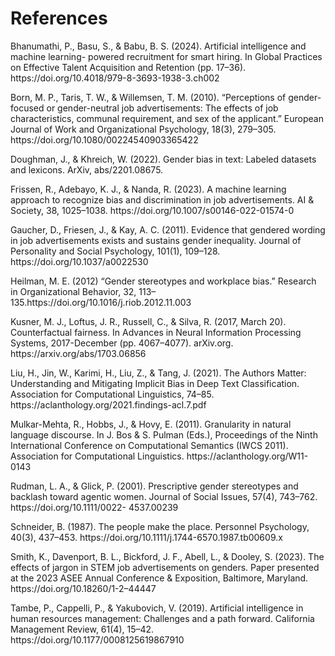 # References

Bhanumathi, P., Basu, S., & Babu, B. S. (2024). Artificial intelligence and machine learning- powered recruitment for smart hiring. In Global Practices on Effective Talent Acquisition and Retention (pp. 17–36). https://doi.org/10.4018/979-8-3693-1938-3.ch002

Born, M. P., Taris, T. W., & Willemsen, T. M. (2010). “Perceptions of gender-focused or gender-neutral job advertisements: The effects of job characteristics, communal requirement, and sex of the applicant.” European Journal of Work and Organizational Psychology, 18(3), 279–305. https://doi.org/10.1080/00224540903365422 

Doughman, J., & Khreich, W. (2022). Gender bias in text: Labeled datasets and lexicons. ArXiv, abs/2201.08675.

Frissen, R., Adebayo, K. J., & Nanda, R. (2023). A machine learning approach to recognize bias and discrimination in job advertisements. AI & Society, 38, 1025–1038. https://doi.org/10.1007/s00146-022-01574-0

Gaucher, D., Friesen, J., & Kay, A. C. (2011). Evidence that gendered wording in job advertisements exists and sustains gender inequality. Journal of Personality and Social Psychology, 101(1), 109–128. https://doi.org/10.1037/a0022530

Heilman, M. E. (2012) “Gender stereotypes and workplace bias.” Research in Organizational Behavior, 32, 113–135.https://doi.org/10.1016/j.riob.2012.11.003 

Kusner, M. J., Loftus, J. R., Russell, C., & Silva, R. (2017, March 20). Counterfactual fairness. In Advances in Neural Information Processing Systems, 2017-December (pp. 4067–4077). arXiv.org. https://arxiv.org/abs/1703.06856

Liu, H., Jin, W., Karimi, H., Liu, Z., & Tang, J. (2021). The Authors Matter: Understanding and Mitigating Implicit Bias in Deep Text Classification. Association for Computational Linguistics, 74–85. https://aclanthology.org/2021.findings-acl.7.pdf 

Mulkar-Mehta, R., Hobbs, J., & Hovy, E. (2011). Granularity in natural language discourse. In J. Bos & S. Pulman (Eds.), Proceedings of the Ninth International Conference on Computational Semantics (IWCS 2011). Association for Computational Linguistics. https://aclanthology.org/W11-0143

Rudman, L. A., & Glick, P. (2001). Prescriptive gender stereotypes and backlash toward agentic women. Journal of Social Issues, 57(4), 743–762. https://doi.org/10.1111/0022- 4537.00239

Schneider, B. (1987). The people make the place. Personnel Psychology, 40(3), 437–453. https://doi.org/10.1111/j.1744-6570.1987.tb00609.x

Smith, K., Davenport, B. L., Bickford, J. F., Abell, L., & Dooley, S. (2023). The effects of jargon in STEM job advertisements on genders. Paper presented at the 2023 ASEE Annual Conference & Exposition, Baltimore, Maryland. https://doi.org/10.18260/1-2--44447

Tambe, P., Cappelli, P., & Yakubovich, V. (2019). Artificial intelligence in human resources
management: Challenges and a path forward. California Management Review, 61(4), 15–42. https://doi.org/10.1177/0008125619867910

